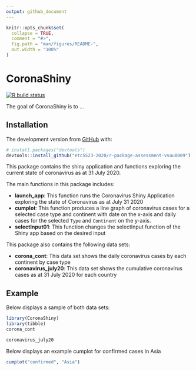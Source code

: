 ```yaml
---
output: github_document
---
```


<!-- README.md is generated from README.Rmd. Please edit that file -->

```r
knitr::opts_chunk$set(
  collapse = TRUE,
  comment = "#>",
  fig.path = "man/figures/README-",
  out.width = "100%"
)
```

# CoronaShiny

<!-- badges: start -->
[![R build status](https://github.com/etc5523-2020/r-package-assessment-vvuu0009/workflows/R-CMD-check/badge.svg)](https://github.com/etc5523-2020/r-package-assessment-vvuu0009/actions)
<!-- badges: end -->

The goal of CoronaShiny is to ...

## Installation

<!-- You can install the released version of CoronaShiny from [CRAN](https://CRAN.R-project.org) with: -->

<!-- ``` r -->
<!-- install.packages("CoronaShiny") -->
<!-- ``` -->

The development version from [GitHub](https://github.com/) with:

``` r
# install.packages("devtools")
devtools::install_github("etc5523-2020/r-package-assessment-vvuu0009")
```

This package contains the shiny application and functions exploring the current state of coronavirus as at 31 July 2020.

The main functions in this package includes:

- **launch_app**: This function runs the Coronavirus Shiny Application exploring the state of Coronavirus as at July 31 2020  
- **cumplot**: This function produces a line graph of coronavirus cases for a selected case type and continent with date on the x-axis and daily cases for the selected `Type` and `Continent` on the y-axis.
- **selectInput01**: This function changes the selectInput function of the Shiny app based on the desired input 

This package also contains the following data sets:

- **corona_cont**: This data set shows the daily coronavirus cases by each continent by case type
- **coronavirus_july20**: This data set shows the cumulative coronavirus cases as at 31 July 2020 for each country 

## Example

Below displays a sample of both data sets:

```r
library(CoronaShiny)
library(tibble)
corona_cont
```

```r
coronavirus_july20
```

Below displays an example cumplot for confirmed cases in Asia

```r
cumplot("confirmed", "Asia")
```

